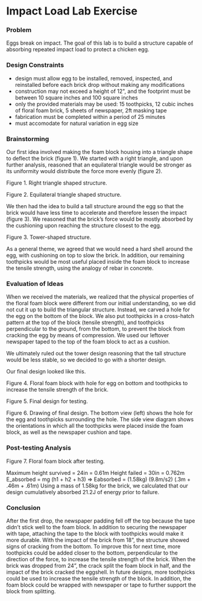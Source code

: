 # Impact Load Lab Exercise

### Problem

Eggs break on impact. The goal of this lab is to build a structure capable of absorbing repeated impact load to protect a chicken egg.

### Design Constraints

- design must allow egg to be installed, removed, inspected, and reinstalled before each brick drop without making any modifications
- construction may not exceed a height of 12", and the footprint must be between 10 square inches and 100 square inches
- only the provided materials may be used: 15 toothpicks, 12 cubic inches of floral foam brick, 5 sheets of newspaper, 2ft masking tape
- fabrication must be completed within a period of 25 minutes
- must accomodate for natural variation in egg size

### Brainstorming

Our first idea involved making the foam block housing into a triangle shape to deflect the brick (figure 1). We started with a right triangle, and upon further analysis, reasoned that an equilateral triangle would be stronger as its uniformity would distribute the force more evenly (figure 2).

Figure 1. Right triangle shaped structure.

Figure 2. Equilateral triangle shaped structure.

We then had the idea to build a tall structure around the egg so that the brick would have less time to accelerate and therefore lessen the impact (figure 3). We reasoned that the brick’s force would be mostly absorbed by the cushioning upon reaching the structure closest to the egg.

Figure 3. Tower-shaped structure.

As a general theme, we agreed that we would need a hard shell around the egg, with cushioning on top to slow the brick. In addition, our remaining toothpicks would be most useful placed inside the foam block to increase the tensile strength, using the analogy of rebar in concrete.

### Evaluation of Ideas

When we received the materials, we realized that the physical properties of the floral foam block were different from our initial understanding, so we did not cut it up to build the triangular structure. Instead, we carved a hole for the egg on the bottom of the block. We also put toothpicks in a cross-hatch pattern at the top of the block (tensile strength), and toothpicks perpendicular to the ground, from the bottom, to prevent the block from cracking the egg by means of compression. We used our leftover newspaper taped to the top of the foam block to act as a cushion.

We ultimately ruled out the tower design reasoning that the tall structure would be less stable, so we decided to go with a shorter design.

Our final design looked like this.

Figure 4. Floral foam block with hole for egg on bottom and toothpicks to increase the tensile strength of the brick.

Figure 5. Final design for testing.

Figure 6. Drawing of final design. The bottom view (left) shows the hole for the egg and toothpicks surrounding the hole. The side view diagram shows the orientations in which all the toothpicks were placed inside the foam block, as well as the newspaper cushion and tape.

### Post-testing Analysis

Figure 7. Floral foam block after testing.

Maximum height survived = 24in = 0.61m
Height failed = 30in = 0.762m
E_absorbed = mg (h1 + h2 + h3) ⇒ Eabsorbed = (1.58kg) (9.8m/s2) (.3m + .46m + .61m)
Using a mass of 1.58kg for the brick, we calculated that our design cumulatively absorbed 21.2J of energy prior to failure.

### Conclusion

After the first drop, the newspaper padding fell off the top because the tape didn’t stick well to the foam block. In addition to securing the newspaper with tape, attaching the tape to the block with toothpicks would make it more durable.
With the impact of the brick from 18”, the structure showed signs of cracking from the bottom. To improve this for next time, more toothpicks could be added closer to the bottom, perpendicular to the direction of the force, to increase the tensile strength of the brick. When the brick was dropped from 24”, the crack split the foam block in half, and the impact of the brick cracked the eggshell. In future designs, more toothpicks could be used to increase the tensile strength of the block. In addition, the foam block could be wrapped with newspaper or tape to further support the block from splitting.
